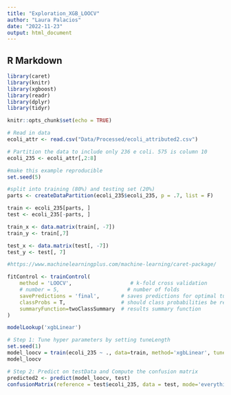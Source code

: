 ```yaml
---
title: "Exploration_XGB_LOOCV"
author: "Laura Palacios"
date: "2022-11-23"
output: html_document
---
```


## R Markdown

```r
library(caret)
library(knitr)
library(xgboost)
library(readr)
library(dplyr)
library(tidyr)

knitr::opts_chunk$set(echo = TRUE)
```

```r
# Read in data
ecoli_attr <- read.csv("Data/Processed/ecoli_attributed2.csv")

# Partition the data to include only 236 e coli. 575 is column 10
ecoli_235 <- ecoli_attr[,2:8]

#make this example reproducible
set.seed(5)

#split into training (80%) and testing set (20%)
parts <- createDataPartition(ecoli_235$ecoli_235, p = .7, list = F)

train <- ecoli_235[parts, ]
test <- ecoli_235[-parts, ]

train_x <- data.matrix(train[, -7])
train_y <- train[,7]

test_x <- data.matrix(test[, -7])
test_y <- test[, 7]
```



```r
#https://www.machinelearningplus.com/machine-learning/caret-package/

fitControl <- trainControl(
    method = 'LOOCV',                   # k-fold cross validation
    # number = 5,                      # number of folds
    savePredictions = 'final',       # saves predictions for optimal tuning parameter
    classProbs = T,                  # should class probabilities be returned
    summaryFunction=twoClassSummary  # results summary function
) 
```

```r
modelLookup('xgbLinear')
```


```r
# Step 1: Tune hyper parameters by setting tuneLength
set.seed(1)
model_loocv = train(ecoli_235 ~ ., data=train, method='xgbLinear', tuneLength = 5, metric='ROC')#, trControl = fitControl)
model_loocv

# Step 2: Predict on testData and Compute the confusion matrix
predicted2 <- predict(model_loocv, test)
confusionMatrix(reference = test$ecoli_235, data = test, mode='everything', positive='MM')
```

